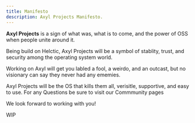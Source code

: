 ```yaml
---
title: Manifesto
description: Axyl Projects Manifesto.
---
```


**Axyl Projects** is a sign of what was, what is to come, and the power of OSS when people unite around it.

Being build on Helctic, Axyl Projects will be a symbol of stablity, trust, and security among the operating system world.

Working on Axyl will get you labled a fool, a weirdo, and an outcast, but no visionary can say they never had any ememies.

Axyl Projects will be the OS that kills them all, verisitle, supportive, and easy to use. For any Questions be sure to visit our Commmunity pages

We look forward to working with you!

WIP

<ImageComponent />
